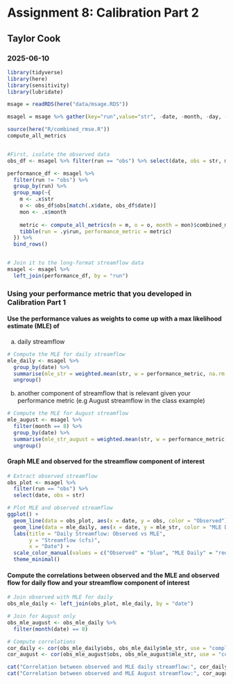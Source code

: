 # Assignment 8: Calibration Part 2

## Taylor Cook

### 2025-06-10

```r
library(tidyverse)
library(here)
library(sensitivity)
library(lubridate)

msage = readRDS(here("data/msage.RDS"))

msagel = msage %>% gather(key="run",value="str", -date, -month, -day, -year, -wy,-obs)

source(here("R/combined_rmse.R"))
compute_all_metrics


#First, isolate the observed data
obs_df <- msagel %>% filter(run == "obs") %>% select(date, obs = str, month)

performance_df <- msagel %>%
  filter(run != "obs") %>%
  group_by(run) %>%
  group_map(~{
    m <- .x$str
    o <- obs_df$obs[match(.x$date, obs_df$date)]
    mon <- .x$month
    
    metric <- compute_all_metrics(m = m, o = o, month = mon)$combined_metric
    tibble(run = .y$run, performance_metric = metric)
  }) %>%
  bind_rows()


# Join it to the long-format streamflow data
msagel <- msagel %>%
  left_join(performance_df, by = "run")

```

### Using your performance metric that you developed in Calibration Part 1

#### Use the performance values as weights to come up with a max likelihood estimate (MLE) of

a)  daily streamflow

```r
# Compute the MLE for daily streamflow
mle_daily <- msagel %>%
  group_by(date) %>%
  summarise(mle_str = weighted.mean(str, w = performance_metric, na.rm = TRUE)) %>%
  ungroup()

```

b)  another component of streamflow that is relevant given your performance metric (e.g August streamflow in the class example)

```r
# Compute the MLE for August streamflow
mle_august <- msagel %>%
  filter(month == 8) %>%
  group_by(date) %>%
  summarise(mle_str_august = weighted.mean(str, w = performance_metric, na.rm = TRUE)) %>%
  ungroup()
```


#### Graph MLE and observed for the streamflow component of interest
```r
# Extract observed streamflow
obs_plot <- msagel %>%
  filter(run == "obs") %>%
  select(date, obs = str)

# Plot MLE and observed streamflow
ggplot() +
  geom_line(data = obs_plot, aes(x = date, y = obs, color = "Observed"), size = 1) +
  geom_line(data = mle_daily, aes(x = date, y = mle_str, color = "MLE Daily"), size = 1) +
  labs(title = "Daily Streamflow: Observed vs MLE",
       y = "Streamflow (cfs)",
       x = "Date") +
  scale_color_manual(values = c("Observed" = "blue", "MLE Daily" = "red")) +
  theme_minimal()
```


#### Compute the correlations between observed and the MLE and observed flow for daily flow and your streamflow component of interest
```r
# Join observed with MLE for daily
obs_mle_daily <- left_join(obs_plot, mle_daily, by = "date")

# Join for August only
obs_mle_august <- obs_mle_daily %>%
  filter(month(date) == 8)

# Compute correlations
cor_daily <- cor(obs_mle_daily$obs, obs_mle_daily$mle_str, use = "complete.obs")
cor_august <- cor(obs_mle_august$obs, obs_mle_august$mle_str, use = "complete.obs")

cat("Correlation between observed and MLE daily streamflow:", cor_daily, "\n")
cat("Correlation between observed and MLE August streamflow:", cor_august, "\n")
```

